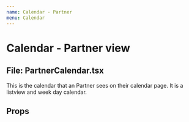 ```yaml
---
name: Calendar - Partner
menu: Calendar
---
```



# Calendar - Partner view

## File: PartnerCalendar.tsx

This is the calendar that an Partner sees on their calendar page. It is a listview and week day calendar.

## Props

<Props of={PartnerCalendar} />
